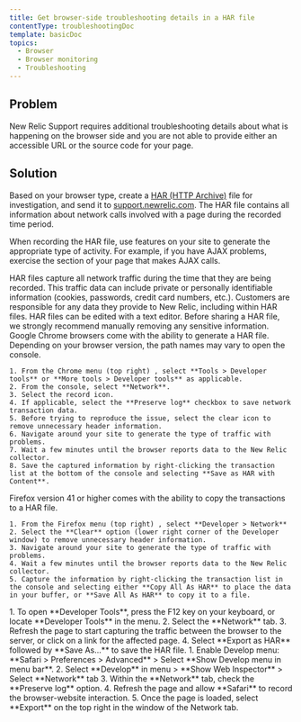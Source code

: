 ```yaml
---
title: Get browser-side troubleshooting details in a HAR file
contentType: troubleshootingDoc
template: basicDoc
topics:
  - Browser
  - Browser monitoring
  - Troubleshooting
---
```


## Problem

New Relic Support requires additional troubleshooting details about what is happening on the browser side and you are not able to provide either an accessible URL or the source code for your page.

## Solution

Based on your browser type, create a [HAR (HTTP Archive)](https://dvcs.w3.org/hg/webperf/raw-file/tip/specs/HAR/Overview.html) file for investigation, and send it to [support.newrelic.com](https://support.newrelic.comhttps://support.newrelic.com/ "Link opens in a new window."). The HAR file contains all information about network calls involved with a page during the recorded time period.

When recording the HAR file, use features on your site to generate the appropriate type of activity. For example, if you have AJAX problems, exercise the section of your page that makes AJAX calls.

<Callout variant="important">
  HAR files capture all network traffic during the time that they are being recorded. This traffic data can include private or personally identifiable information (cookies, passwords, credit card numbers, etc.). Customers are responsible for any data they provide to New Relic, including within HAR files. HAR files can be edited with a text editor. Before sharing a HAR file, we strongly recommend manually removing any sensitive information.
</Callout>

<CollapserGroup>
  <Collapser
    id="chrome"
    title="Chrome"
  >
    Google Chrome browsers come with the ability to generate a HAR file. Depending on your browser version, the path names may vary to open the console.

    1. From the Chrome menu (top right) , select **Tools > Developer tools** or **More tools > Developer tools** as applicable.
    2. From the console, select **Network**.
    3. Select the record icon.
    4. If applicable, select the **Preserve log** checkbox to save network transaction data.
    5. Before trying to reproduce the issue, select the clear icon to remove unnecessary header information.
    6. Navigate around your site to generate the type of traffic with problems.
    7. Wait a few minutes until the browser reports data to the New Relic collector.
    8. Save the captured information by right-clicking the transaction list at the bottom of the console and selecting **Save as HAR with Content**.
  </Collapser>

  <Collapser title="Firefox version 41.x and higher">
    Firefox version 41 or higher comes with the ability to copy the transactions to a HAR file.

    1. From the Firefox menu (top right) , select **Developer > Network**
    2. Select the **Clear** option (lower right corner of the Developer window) to remove unnecessary header information.
    3. Navigate around your site to generate the type of traffic with problems.
    4. Wait a few minutes until the browser reports data to the New Relic collector.
    5. Capture the information by right-clicking the transaction list in the console and selecting either **Copy All As HAR** to place the data in your buffer, or **Save All As HAR** to copy it to a file.
  </Collapser>

  <Collapser title="Microsoft Edge">
    1. To open **Developer Tools**, press the F12 key on your keyboard, or locate **Developer Tools** in the menu.
    2. Select the **Network** tab.
    3. Refresh the page to start capturing the traffic between the browser to the server, or click on a link for the affected page.
    4. Select **Export as HAR** followed by **Save As...** to save the HAR file.
  </Collapser>

  <Collapser title="Apple Safari">
    1. Enable Develop menu: **Safari > Preferences > Advanced** > Select **Show Develop menu in menu bar**.
    2. Select **Develop** in menu > **Show Web Inspector** > Select **Network** tab
    3. Within the **Network** tab, check the **Preserve log** option.
    4. Refresh the page and allow **Safari** to record the browser-website interaction.
    5. Once the page is loaded, select **Export** on the top right in the window of the Network tab.
  </Collapser>
</CollapserGroup>
